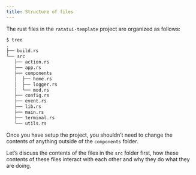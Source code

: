 ```yaml
---
title: Structure of files
---
```


The rust files in the `ratatui-template` project are organized as follows:

```bash
$ tree
.
├── build.rs
└── src
   ├── action.rs
   ├── app.rs
   ├── components
   │  ├── home.rs
   │  ├── logger.rs
   │  └── mod.rs
   ├── config.rs
   ├── event.rs
   ├── lib.rs
   ├── main.rs
   ├── terminal.rs
   └── utils.rs
```

Once you have setup the project, you shouldn't need to change the contents of anything outside of the `components` folder.

Let's discuss the contents of the files in the `src` folder first, how these contents of these files interact with each other and why they do what they are doing.
